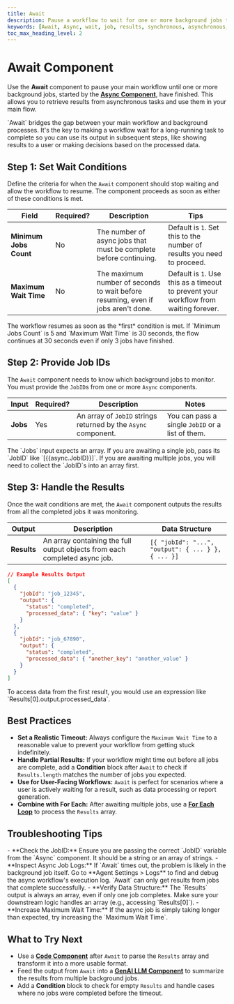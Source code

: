 ```yaml
---
title: Await
description: Pause a workflow to wait for one or more background jobs to complete before continuing.
keywords: [Await, Async, wait, job, results, synchronous, asynchronous, workflow]
toc_max_heading_level: 2
---
```


# Await Component

Use the **Await** component to pause your main workflow until one or more background jobs, started by the **[Async Component](/docs/agent-studio/components/advanced/async)**, have finished. This allows you to retrieve results from asynchronous tasks and use them in your main flow.

<InfoCallout title="Why this matters">
`Await` bridges the gap between your main workflow and background processes. It's the key to making a workflow wait for a long-running task to complete so you can use its output in subsequent steps, like showing results to a user or making decisions based on the processed data.
</InfoCallout>

<Arcade src="https://demo.arcade.software/Zm414J05Em9ruNick1Uy?embed&embed_mobile=tab&embed_desktop=inline&show_copy_link=true" title="Await | SmythOS" />

<Spacer size="md" />

## Step 1: Set Wait Conditions

Define the criteria for when the `Await` component should stop waiting and allow the workflow to resume. The component proceeds as soon as either of these conditions is met.

| Field                     | Required?                   | Description                                                              | Tips                                                                     |
|---------------------------|-----------------------------|--------------------------------------------------------------------------|--------------------------------------------------------------------------|
| **Minimum Jobs Count** | <Badge type="optional">No</Badge> | The number of async jobs that must be complete before continuing.        | Default is `1`. Set this to the number of results you need to proceed.   |
| **Maximum Wait Time** | <Badge type="optional">No</Badge> | The maximum number of seconds to wait before resuming, even if jobs aren't done. | Default is `1`. Use this as a timeout to prevent your workflow from waiting forever. |

<TipCallout title="Race Condition">
The workflow resumes as soon as the *first* condition is met. If `Minimum Jobs Count` is 5 and `Maximum Wait Time` is 30 seconds, the flow continues at 30 seconds even if only 3 jobs have finished.
</TipCallout>

<Spacer size="md" />

## Step 2: Provide Job IDs

The `Await` component needs to know which background jobs to monitor. You must provide the `JobID`s from one or more `Async` components.

| Input | Required?                   | Description                                                        | Notes                                                     |
|-------|-----------------------------|--------------------------------------------------------------------|-----------------------------------------------------------|
| **Jobs** | <Badge type="required">Yes</Badge> | An array of `JobID` strings returned by the `Async` component. | You can pass a single `JobID` or a list of them.        |

<InfoCallout title="Passing Job IDs">
The `Jobs` input expects an array. If you are awaiting a single job, pass its `JobID` like `[{{async.JobID}}]`. If you are awaiting multiple jobs, you will need to collect the `JobID`s into an array first.
</InfoCallout>

<Spacer size="md" />

## Step 3: Handle the Results

Once the wait conditions are met, the `Await` component outputs the results from all the completed jobs it was monitoring.

| Output    | Description                                                                                                   | Data Structure                                                                          |
|-----------|---------------------------------------------------------------------------------------------------------------|-----------------------------------------------------------------------------------------|
| **Results** | An array containing the full output objects from each completed async job.                                     | `[{ "jobId": "...", "output": { ... } }, { ... }]`                                        |

```json
// Example Results Output
[
  {
    "jobId": "job_12345",
    "output": {
      "status": "completed",
      "processed_data": { "key": "value" }
    }
  },
  {
    "jobId": "job_67890",
    "output": {
      "status": "completed",
      "processed_data": { "another_key": "another_value" }
    }
  }
]
```

<TipCallout title="Accessing Data">
To access data from the first result, you would use an expression like `Results[0].output.processed_data`.
</TipCallout>

<Spacer size="md" />

## Best Practices

- **Set a Realistic Timeout:** Always configure the `Maximum Wait Time` to a reasonable value to prevent your workflow from getting stuck indefinitely.
- **Handle Partial Results:** If your workflow might time out before all jobs are complete, add a **Condition** block after `Await` to check if `Results.length` matches the number of jobs you expected.
- **Use for User-Facing Workflows:** `Await` is perfect for scenarios where a user is actively waiting for a result, such as data processing or report generation.
- **Combine with For Each:** After awaiting multiple jobs, use a **[For Each Loop](/docs/agent-studio/components/advanced/for-each)** to process the `Results` array.

<Spacer size="md" />

## Troubleshooting Tips

<InfoCallout title="If Await isn't working...">
- **Check the JobID:** Ensure you are passing the correct `JobID` variable from the `Async` component. It should be a string or an array of strings.
- **Inspect Async Job Logs:** If `Await` times out, the problem is likely in the background job itself. Go to **Agent Settings > Logs** to find and debug the async workflow's execution log. `Await` can only get results from jobs that complete successfully.
- **Verify Data Structure:** The `Results` output is always an array, even if only one job completes. Make sure your downstream logic handles an array (e.g., accessing `Results[0]`).
- **Increase Maximum Wait Time:** If the async job is simply taking longer than expected, try increasing the `Maximum Wait Time`.
</InfoCallout>

<Spacer size="md" />

## What to Try Next

- Use a **[Code Component](/docs/agent-studio/components/advanced/code)** after `Await` to parse the `Results` array and transform it into a more usable format.
- Feed the output from `Await` into a **[GenAI LLM Component](/docs/agent-studio/components/base/gen-ai-llm)** to summarize the results from multiple background jobs.
- Add a **Condition** block to check for empty `Results` and handle cases where no jobs were completed before the timeout.

